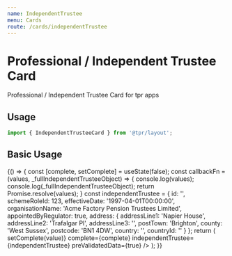 ```yaml
---
name: IndependentTrustee
menu: Cards
route: /cards/independentTrustee
---
```



# Professional / Independent Trustee Card

Professional / Independent Trustee Card for tpr apps

## Usage

```js
import { IndependentTrusteeCard } from '@tpr/layout';
```

## Basic Usage

<Playground>
  {() => {
    const [complete, setComplete] = useState(false);
    const callbackFn = (values, _fullIndependentTrusteeObject) => {
      console.log(values);
      console.log(_fullIndependentTrusteeObject);
      return Promise.resolve(values);
    }
    const independentTrustee = {
      id: '',
      schemeRoleId: 123,
      effectiveDate: '1997-04-01T00:00:00',
      organisationName: 'Acme Factory Pension Trustees Limited',
      appointedByRegulator: true,
      address: {				
				addressLine1: 'Napier House',
				addressLine2: 'Trafalgar Pl',
				addressLine3: '',
				postTown: 'Brighton',
				county: 'West Sussex',
				postcode: 'BN1 4DW',
				country: '',
				countryId: ''
			}
    };
		return (
			<IndependentTrusteeCard
        onSaveAppointed={callbackFn}
				onRemove={callbackFn}
				onCorrect={(value) => setComplete(value)}
				complete={complete}
				independentTrustee={independentTrustee}
        preValidatedData={true}
			/>
		);
  }}
</Playground>
